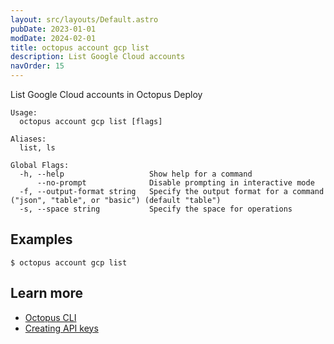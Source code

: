 ```yaml
---
layout: src/layouts/Default.astro
pubDate: 2023-01-01
modDate: 2024-02-01
title: octopus account gcp list
description: List Google Cloud accounts
navOrder: 15
---
```


List Google Cloud accounts in Octopus Deploy

```
Usage:
  octopus account gcp list [flags]

Aliases:
  list, ls

Global Flags:
  -h, --help                   Show help for a command
      --no-prompt              Disable prompting in interactive mode
  -f, --output-format string   Specify the output format for a command ("json", "table", or "basic") (default "table")
  -s, --space string           Specify the space for operations

```

## Examples

<SamplesInstance />

```
$ octopus account gcp list

```

## Learn more

- [Octopus CLI](/docs/octopus-rest-api/cli)
- [Creating API keys](/docs/octopus-rest-api/how-to-create-an-api-key)